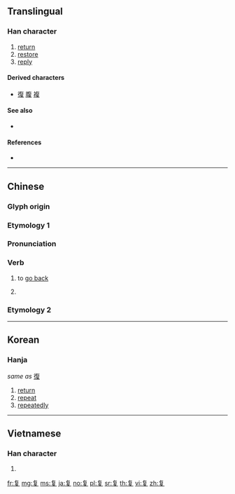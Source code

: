 {{character info/new}}
{{also|復|複|夏}}

==Translingual==

===Han character===
{{Han char|rn=35|rad=夊|as=06|sn=9|four=80407|canj=OAHE|ids=⿳𠂉日夂}}

# [[return]]
# [[restore]]
# [[reply]]

====Derived characters====
* [[復]] [[腹]] [[複]]

====See also====
* {{l|mul|旬}} <!-- Graphically similar -->

====References====
* {{Han ref|kx=0245.101|hdz=20869.060|uh=590D|ud=22797|bh=CE60|bd=52832}}

----

==Chinese==
{{zh-forms}}

===Glyph origin===
{{Han etym}}

===Etymology 1===

===Pronunciation===
{{zh-pron
|m=fù
|c=fuk6
|mc=y
|oc=y
|ma=
|cat=v
}}

===Verb===
{{zh-verb}}

# {{lb|zh|literary}} to [[go back]]
# {{n-g|Original form and simplified form of {{l|zh|復}}.}}

===Etymology 2===
{{zh-see|複}}

----

==Korean==

===Hanja===
{{ko-hanja|hangeul=복|eumhun=|rv=bok|mr=pok|y=pok}}

''same as'' [[復]]
# [[return]]
# [[repeat]]
# [[repeatedly]]

----

==Vietnamese==

===Han character===
{{vi-hantu|[[hạ]]|rs=夊06}}

# {{defn|lang=vi|sort=夊06}}

[[fr:复]]
[[mg:复]]
[[ms:复]]
[[ja:复]]
[[no:复]]
[[pl:复]]
[[sr:复]]
[[th:复]]
[[vi:复]]
[[zh:复]]